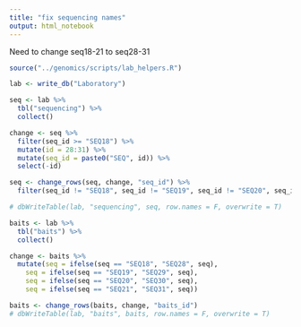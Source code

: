 ```yaml
---
title: "fix sequencing names"
output: html_notebook
---
```


Need to change seq18-21 to seq28-31

```r
source("../genomics/scripts/lab_helpers.R")

lab <- write_db("Laboratory")

seq <- lab %>%
  tbl("sequencing") %>% 
  collect()

change <- seq %>%
  filter(seq_id >= "SEQ18") %>% 
  mutate(id = 28:31) %>% 
  mutate(seq_id = paste0("SEQ", id)) %>% 
  select(-id)

seq <- change_rows(seq, change, "seq_id") %>% 
  filter(seq_id != "SEQ18", seq_id != "SEQ19", seq_id != "SEQ20", seq_id != "SEQ21")

# dbWriteTable(lab, "sequencing", seq, row.names = F, overwrite = T)

baits <- lab %>% 
  tbl("baits") %>% 
  collect()

change <- baits %>% 
  mutate(seq = ifelse(seq == "SEQ18", "SEQ28", seq),
    seq = ifelse(seq == "SEQ19", "SEQ29", seq), 
    seq = ifelse(seq == "SEQ20", "SEQ30", seq), 
    seq = ifelse(seq == "SEQ21", "SEQ31", seq))

baits <- change_rows(baits, change, "baits_id")
# dbWriteTable(lab, "baits", baits, row.names = F, overwrite = T)

```


